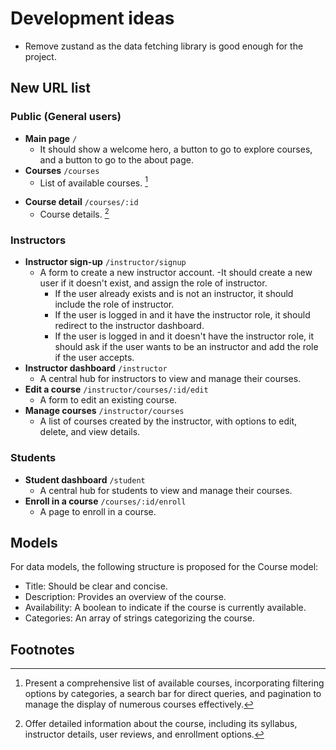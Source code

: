 # Development ideas

- Remove zustand as the data fetching library is good enough for the project. 

## New URL list 

### Public (General users)
- **Main page** `/` 
  - It should show a welcome hero, a button to go to explore courses, and a button to go to the about page. 
- **Courses** `/courses`
  - List of available courses. [^1]
[^1]: Present a comprehensive list of available courses, incorporating filtering options
by categories, a search bar for direct queries, and pagination to manage the display of numerous courses effectively.
- **Course detail**  `/courses/:id` 
  - Course details. [^2]
  [^2]: Offer detailed information about the course, 
  including its syllabus, instructor details, user reviews, and enrollment options.

### Instructors
- **Instructor sign-up** `/instructor/signup`
  - A form to create a new instructor account. 
    -It should create a new user if it doesn't exist, and assign the role of instructor. 
    - If the user already exists and is not an instructor, it should include the role of instructor.
    - If the user is logged in and it have the instructor role, it should redirect to
    the instructor dashboard.
    - If the user is logged in and it doesn't have the instructor role, it should ask if the user
    wants to be an instructor and add the role if the user accepts.
- **Instructor dashboard** `/instructor`
  - A central hub for instructors to view and manage their courses.
- **Edit a course** `/instructor/courses/:id/edit`
  - A form to edit an existing course.
- **Manage courses** `/instructor/courses`
  - A list of courses created by the instructor, with options to edit, delete, and view details.

### Students
- **Student dashboard** `/student`
  - A central hub for students to view and manage their courses.
- **Enroll in a course** `/courses/:id/enroll`
  - A page to enroll in a course.


## Models 
For data models, the following structure is proposed for the Course model:

- Title: Should be clear and concise.
- Description: Provides an overview of the course.
- Availability: A boolean to indicate if the course is currently available.
- Categories: An array of strings categorizing the course.

## Footnotes

